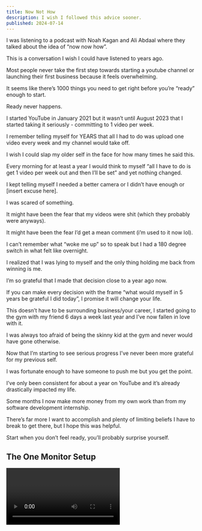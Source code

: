 ```yaml
---
title: Now Not How
description: I wish I followed this advice sooner.
published: 2024-07-14
---
```


I was listening to a podcast with Noah Kagan and Ali Abdaal where they talked about the idea of “now now how”.

This is a conversation I wish I could have listened to years ago.

Most people never take the first step towards starting a youtube channel or launching their first business because it feels overwhelming.

It seems like there’s 1000 things you need to get right before you’re “ready” enough to start.

Ready never happens.

I started YouTube in January 2021 but it wasn’t until August 2023 that I started taking it seriously - committing to 1 video per week.

I remember telling myself for YEARS that all I had to do was upload one video every week and my channel would take off.

I wish I could slap my older self in the face for how many times he said this.

Every morning for at least a year I would think to myself “all I have to do is get 1 video per week out and then I’ll be set” and yet nothing changed.

I kept telling myself I needed a better camera or I didn’t have enough or [insert excuse here].

I was scared of something.

It might have been the fear that my videos were shit (which they probably were anyways).

It might have been the fear I’d get a mean comment (i’m used to it now lol).

I can’t remember what “woke me up” so to speak but I had a 180 degree switch in what felt like overnight.

I realized that I was lying to myself and the only thing holding me back from winning is me.

I’m so grateful that I made that decision close to a year ago now.

If you can make every decision with the frame “what would myself in 5 years be grateful I did today”, I promise it will change your life.

This doesn’t have to be surrounding business/your career, I started going to the gym with my friend 6 days a week last year and I’ve now fallen in love with it.

I was always too afraid of being the skinny kid at the gym and never would have gone otherwise.

Now that I’m starting to see serious progress I’ve never been more grateful for my previous self.

I was fortunate enough to have someone to push me but you get the point.

I’ve only been consistent for about a year on YouTube and it’s already drastically impacted my life.

Some months I now make more money from my own work than from my software development internship.

There’s far more I want to accomplish and plenty of limiting beliefs I have to break to get there, but I hope this was helpful.

Start when you don’t feel ready, you’ll probably surprise yourself.

## The One Monitor Setup

<Video url="https://youtu.be/ZhXhApf93ss" />

I’ve been building out this second setup at my parents house over the last couple of years and it gets better each time I come. It’s not “minimal” but I like it.

## Things I’ve found interesting

_links to valuable stuff I thought was worth sharing_

[How To Start A Business In 48 Hours - Noah Kagan](https://www.youtube.com/watch?v=W0KdKhTeVKM) - This video and his book “million dollar weekend” sound clickbaity but what he talks about is gold. I highly recommend giving this podcast a listen.

[_How Anyone Can Make $10K - $1M per Month | Daniel Priestley_](https://www.youtube.com/watch?v=1L65tT0M54c) - A great podcast with Daniel Priestley. He talks a lot about validating an idea with waitlists etc before building and it resonates with me a lot. I’m somewhat going against his advice with a new project i’m building (more later) but I plan to act on a lot of what he says.

[_Jacob Sucks At Code_](https://www.youtube.com/@JacobSucksAtCode) - I’ve been watching a lot of Jacob’s videos recently and his content is what I dream of making 5 years from now. He’s building a startup ([subbb.me](http://subbb.me/)) while documenting everything and it’s so interesting to watch.

Have a great week.

Cole

P.S. If you found this letter helpful, please consider sharing it with a friend :)
